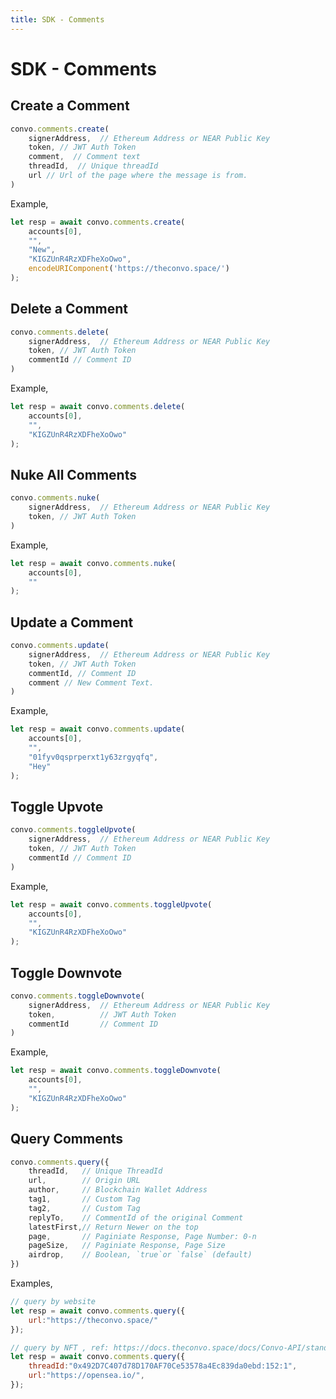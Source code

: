 ---
title: SDK - Comments
---


# SDK - Comments

## Create a Comment
<CodeBox>

```javascript
convo.comments.create(
    signerAddress,  // Ethereum Address or NEAR Public Key
    token, // JWT Auth Token
    comment,  // Comment text
    threadId,  // Unique threadId
    url // Url of the page where the message is from.
)
```

</CodeBox>

Example,
<CodeBox>

```javascript
let resp = await convo.comments.create(
    accounts[0],
    "",
    "New",
    "KIGZUnR4RzXDFheXoOwo",
    encodeURIComponent('https://theconvo.space/')
);
```

</CodeBox>

## Delete a Comment

<CodeBox>

```javascript
convo.comments.delete(
    signerAddress,  // Ethereum Address or NEAR Public Key
    token, // JWT Auth Token
    commentId // Comment ID
)
```

</CodeBox>

Example,
<CodeBox>

```javascript
let resp = await convo.comments.delete(
    accounts[0],
    "",
    "KIGZUnR4RzXDFheXoOwo"
);
```

</CodeBox>

## Nuke All Comments

<CodeBox>

```javascript
convo.comments.nuke(
    signerAddress,  // Ethereum Address or NEAR Public Key
    token, // JWT Auth Token
)
```

</CodeBox>

Example,
<CodeBox>

```javascript
let resp = await convo.comments.nuke(
    accounts[0],
    ""
);
```

</CodeBox>

## Update a Comment

<CodeBox>

```javascript
convo.comments.update(
    signerAddress,  // Ethereum Address or NEAR Public Key
    token, // JWT Auth Token
    commentId, // Comment ID
    comment // New Comment Text.
)
```

</CodeBox>

Example,
<CodeBox>

```javascript
let resp = await convo.comments.update(
    accounts[0],
    "",
    "01fyv0qsprperxt1y63zrgyqfq",
    "Hey"
);
```

</CodeBox>

## Toggle Upvote
<CodeBox>

```javascript
convo.comments.toggleUpvote(
    signerAddress,  // Ethereum Address or NEAR Public Key
    token, // JWT Auth Token
    commentId // Comment ID
)
```

</CodeBox>

Example,
<CodeBox>

```javascript
let resp = await convo.comments.toggleUpvote(
    accounts[0],
    "",
    "KIGZUnR4RzXDFheXoOwo"
);
```

</CodeBox>

## Toggle Downvote
<CodeBox>

```javascript
convo.comments.toggleDownvote(
    signerAddress,  // Ethereum Address or NEAR Public Key
    token,          // JWT Auth Token
    commentId       // Comment ID
)
```

</CodeBox>

Example,
<CodeBox>

```javascript
let resp = await convo.comments.toggleDownvote(
    accounts[0],
    "",
    "KIGZUnR4RzXDFheXoOwo"
);
```

</CodeBox>

## Query Comments

<CodeBox>

```javascript
convo.comments.query({
    threadId,   // Unique ThreadId
    url,        // Origin URL
    author,     // Blockchain Wallet Address
    tag1,       // Custom Tag
    tag2,       // Custom Tag
    replyTo,    // CommentId of the original Comment
    latestFirst,// Return Newer on the top
    page,       // Paginiate Response, Page Number: 0-n
    pageSize,   // Paginiate Response, Page Size
    airdrop,    // Boolean, `true`or `false` (default)
})
```

</CodeBox>

Examples,
<CodeBox>

```javascript
// query by website
let resp = await convo.comments.query({
    url:"https://theconvo.space/"
});

// query by NFT , ref: https://docs.theconvo.space/docs/Convo-API/standards
let resp = await convo.comments.query({
    threadId:"0x492D7C407d78D170AF70Ce53578a4Ec839da0ebd:152:1",
    url:"https://opensea.io/",
});
```

</CodeBox>
